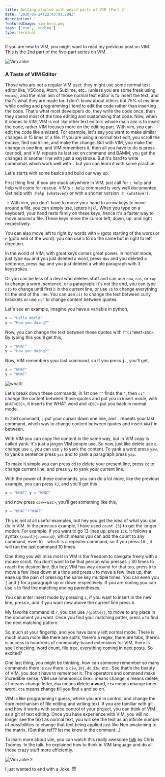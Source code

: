 ```yaml
---
title: Getting started with weird parts of VIM [Part 2]
date: '2020-06-24T22:43:03.284Z'
description: ''
featuredImage: vim-hero.png
tags: ['vim', 'coding']
type: terminal
---
```


If you are new to VIM, you might want to read my previous post on VIM.
This is the 2nd part of the five-part series on VIM.

![Vim Joke](vim-joke-1.png)

### A Taste of VIM Editor

Those who are not a regular VIM user, they might use some normal text editor like, VSCode, Atom, Sublime, etc.. (unless you are some freak using `emacs`), and the main aim of those normal text editor is to insert the text, and that's what they are made for. I don't know about others but 75% of my time while coding and programming I tend to edit the code rather than inserting the code. That's what most developers do, they write the code once, then they spend most of the time editing and customizing that code. Now, when it comes to VIM, VIM is not like other text editors whose main aim is to insert the code, rather VIM focuses more on the editing part. With vim, you can edit the code like a wizard.
For example, let's say you want to make similar changes in 15 lines of a file. If you are using a normal text edit, you scroll the mouse, find each line, and make the change. But with VIM, you make the change in one line, and VIM remembers it, then all you have to do is press `.` (period), and VIM repeats its last set on command and BAMM, you get the changes in another line with just a keystroke. But it's hard to write commands which work well with `.` but you can learn it with some practice.

Let's starts with some basics and build our way up.

First thing first, if you are stuck anywhere in VIM, just call for `: help` and help will come for rescue. VIM's `: help` command is very well documented. Get help with `:help {whatever}` or with a shorter version `:h {whatever}`.

-> With vim, you don't have to move your hand to arrow keys to move around a file, you can simply use, letters `hjkl`. When you type on a keyboard, your hand rests firmly on these keys, hence it's a faster way to move around a file.
These keys move the cursor left, down, up, and right respectively.

You can also move left to right by words with `w` (goto starting of the word) or `e` (goto end of the word). you can use `b` to do the same but in right to left direction.

In the world of VIM, with great keys comes great power. In normal mode, just type `daw` and you just deleted a word, press `das` and you deleted a sentence, press `dap` and you just deleted a whole paragraph with 3 keystrokes.

Or you can be less of a devil who deletes stuff and can use `caw`, `cas`, or `cap` to change a word, sentence, or a paragraph. It's not the end, you can type `ctb` to change until first `b` in the current line, or use `c$` to change everything till the end of the line. You can use `ci{` to change the text between curly brackets or use `ci"` to change content between quotes.

Let's see an example, imagine you have a variable in python,

```python
x = "Hello World"
y = "How you doing?"
```

Now, you can change the text between those quotes with `f"ci"WHAT<ESC>`. By typing this you'll get this,

```python
x = "WHAT"
y = "How you doing?"
```

Now, VIM remembers your last command, so if you press `j.`, you'll get,

```python
x = "WHAT"
y = "WHAT"
```

![whattt](whatttt.gif)

Let's break down these commands, in 1st one `f"` finds the `"`, then `ci"` change the content between those quotes and put you in insert mode, with `WHAT<ESC>`, it inserts the WHAT word and `<ESC>` put you back in normal mode.

In 2nd command, `j` put your cursor down one line, and `.` repeats your last command, which was to change content between quotes and insert `WHAT` in between.

With VIM you can copy the content in the same way, but in VIM copy is called yank. It's just a jargon VIM people use.
So now, just like delete use `d`, change use `c`, you can use `y` to yank the content. To yank a word press `yaw`, to yank a sentence press `yas` and to yank a paragraph press `yap`.

To make it simple you can press `dd` to delete your present line, press `cc` to change current line, and press `yy` to yank your current line.

With the power of these commands, you can do a lot more, like the previous example, you can press `kJ`, and you'll get this

```python
x = "WHAT" y = "WHAT"
```

and now press `c3w+<ESC>`, you'll get something like this,

```python
x = "WHAT"+"WHAT"
```

This is not at all useful examples, but hey you get the idea of what you can do in VIM.
In the previous example, I have used `count {3}` to get the longer motion. For example, if you want to go 13 lines up, press `13k`. It follows a syntax `{count}{command}`, which means you can add the count to any command, even to `.` which is a repeater command, so if you press `10.`, it will run the last command 10 times.

One thing you will miss most in VIM is the freedom to navigate freely with a mouse scroll. You don't want to be that person who presses `j` 30 times to reach the desired line. But hey, VIM has way around for that too, press `D` to move a few lines down at a time and press `U` to move a few lines up, that ease up the pain of pressing the same key multiple times. You can even you `{` and `}` for a paragraph up or down respectively. If you are coding you can use `%` to find the matching ending parentheses.

You can enter insert mode by pressing `i`, if you want to insert in the new line, press `o`, and if you want new above the current line press `O`.

My favorite command id `/`, you can use `/{patter}`, to move to any place in the document you want. Once you find your matching patter, press `n` to find the next matching pattern.

So much at your fingertip, and you have barely left normal mode. There is much much more like there are splits, there's a regex, there are tabs, there's is access to hundreds of community-based extensions for VIM, there is spell checking, word count, file tree, everything coming in next posts. So excited?

One last thing, you might be thinking, how can someone remember so many commands there is `caw` there is `ciw`, `10j`, `dd` `d3w`, etc.. See that's the beauty of VIM, you don't have to remember it. The operators and command make incredible sense. VIM use mnemonics like `c` means change, `d` means delete, `cl` means change letter, `daw` means **d**elete **a** **w**ord, `ciw` means **c**hange **i**nner **w**ord. `cta` means **c**hange **t**ill you find `a` and so on.

VIM is like programming I guess, where you are in control, and change the core mechanism of file editing and writing text. If you are familiar with git and how it works with source control of your project, you can think of VIM as a git of text editing. Once you have experience with VIM, you will no longer see the text as normal text, you will see the text as an infinite number of possibilities to change that text being applied just like Neo awakening to the matrix. (Got that ref?? let me know in the comment...)

To learn more about vim, you can watch this really awesome [talk](https://www.youtube.com/watch?v=wlR5gYd6um0) by Chris Toomey. In the talk, he explained how to think in VIM language and do all those crazy stuff more efficiently.

![Vim Joke 2](vim-joke-2.png)

I just wanted to end with a Joke. 😇
